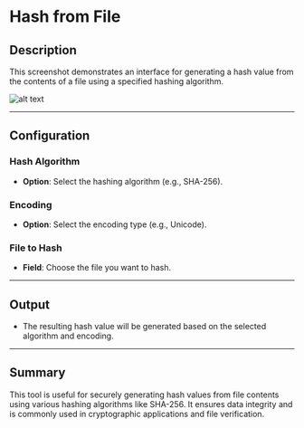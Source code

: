 # Hash from File

## Description

This screenshot demonstrates an interface for generating a hash value from the contents of a file using a specified hashing algorithm.

![alt text](../../assets/cryptography/hash-from-file-with-key.png)

---

## Configuration

### Hash Algorithm

- **Option**: Select the hashing algorithm (e.g., SHA-256).

### Encoding

- **Option**: Select the encoding type (e.g., Unicode).

### File to Hash

- **Field**: Choose the file you want to hash.

---

## Output

- The resulting hash value will be generated based on the selected algorithm and encoding.

---

## Summary

This tool is useful for securely generating hash values from file contents using various hashing algorithms like SHA-256. It ensures data integrity and is commonly used in cryptographic applications and file verification.
